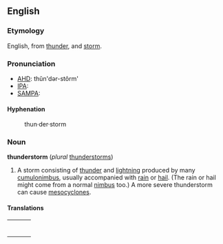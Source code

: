 ==English==

===Etymology===
English, from [[thunder]], and [[storm]].

===Pronunciation===

*[[w:AHD|AHD]]: thŭn'dər-stôrm'
*[[w:IPA|IPA]]:
*[[w:SAMPA|SAMPA]]:

====Hyphenation====
:thun&middot;der&middot;storm

===Noun===
'''thunderstorm''' (''plural'' [[thunderstorms]])
# A storm consisting of [[thunder]] and [[lightning]] produced by many [[cumulonimbus]], usually accompanied with [[rain]] or [[hail]]. (The rain or hail might come from a normal [[nimbus]] too.) A more severe thunderstorm can cause [[mesocyclones]].

====Translations====
{| border=0  width=100%
|-
|bgcolor="#FFFFE0" valign=top width=48%|
{|

|}
| width=1% |
|bgcolor="#FFFFE0" valign=top width=48%|
{|

|}
|}